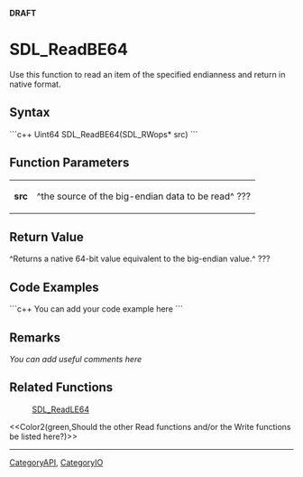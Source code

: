 <!-- pragma section-numbers off -->
<!-- pragma disable-camelcase -->
'''DRAFT'''

= SDL_ReadBE64 =
Use this function to read an item of the specified endianness and return in native format.


== Syntax ==
```c++
Uint64 SDL_ReadBE64(SDL_RWops* src)
```

== Function Parameters ==
{|
|'''src'''
|^the source of the big-endian data to be read^ ???
|}

== Return Value ==
^Returns a native 64-bit value equivalent to the big-endian value.^ ???

== Code Examples ==
```c++
You can add your code example here
```

== Remarks ==
''You can add useful comments here''

== Related Functions ==
:[[SDL_ReadLE64]]
<<Color2(green,Should the other Read functions and/or the Write functions be listed here?)>>

----
[[CategoryAPI]], [[CategoryIO]]

